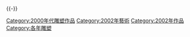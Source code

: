 {{Commons category|2002 sculptures}}
{{-}}

[[Category:2000年代雕塑作品|Category:2000年代雕塑作品]]
[[Category:2002年藝術|Category:2002年藝術]]
[[Category:2002年作品|Category:2002年作品]]
[[Category:各年雕塑|Category:各年雕塑]]